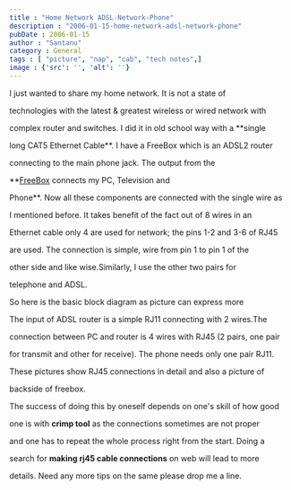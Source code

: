 ```yaml
---
title : "Home Network ADSL-Network-Phone"
description : "2006-01-15-home-network-adsl-network-phone"
pubDate : 2006-01-15
author : "Santanu"
category : General
tags : [ "picture", "nap", "cab", "tech notes",]
image : {'src': '', 'alt': ''}
---
```

I just wanted to share my home network. It is not a state of

technologies with the latest & greatest wireless or wired network with

complex router and switches. I did it in old school way with a **single

long CAT5 Ethernet Cable**. I have a FreeBox which is an ADSL2 router

connecting to the main phone jack. The output from the

**[FreeBox](http://www.free.fr/ "Free") connects my PC, Television and

Phone**. Now all these components are connected with the single wire as

I mentioned before. It takes benefit of the fact out of 8 wires in an

Ethernet cable only 4 are used for network; the pins 1-2 and 3-6 of RJ45

are used. The connection is simple, wire from pin 1 to pin 1 of the

other side and like wise.Similarly, I use the other two pairs for

telephone and ADSL.



So here is the basic block diagram as picture can express more



The input of ADSL router is a simple RJ11 connecting with 2 wires.The

connection between PC and router is 4 wires with RJ45 (2 pairs, one pair

for transmit and other for receive). The phone needs only one pair RJ11.



These pictures show RJ45 connections in detail and also a picture of

backside of freebox.  

  

  

  



The success of doing this by oneself depends on one's skill of how good

one is with **crimp tool** as the connections sometimes are not proper

and one has to repeat the whole process right from the start. Doing a

search for **making rj45 cable connections** on web will lead to more

details. Need any more tips on the same please drop me a line.

